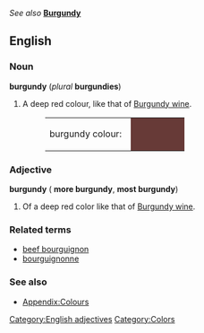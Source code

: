 ''See also'' '''[[Burgundy]]'''

==English==

===Noun===
'''burgundy''' (''plural'' '''burgundies''')
#A deep red colour, like that of [[Burgundy wine]].
#:<table><tr><td>burgundy colour: &nbsp;</td><td bgcolor="#673A37" width="80">&nbsp; </td></tr></table>

===Adjective===
'''burgundy''' ({{compar}} '''more burgundy''', {{superl}} '''most burgundy''')
[[Category:English adjectives]]
#Of a deep red color like that of [[Burgundy wine]].

===Related terms===
*[[beef bourguignon]]
*[[bourguignonne]]

===See also===
*[[Wiktionary_Appendix:Colours|Appendix:Colours]]

[[Category:Colors]]